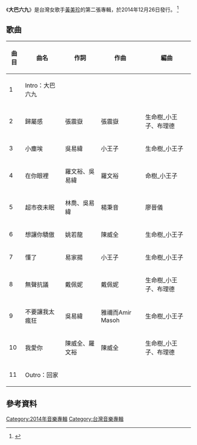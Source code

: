 {{multiple issues|
{{Expand|time=2012-06-20T03:33:01+00:00}}
{{Prose|time=2012-06-20T03:33:01+00:00}}
{{Tone|time=2012-06-20T03:33:01+00:00}}
}}
{{Album infobox 
| Name = 大巴六九
| Type = [[專輯|專輯]]
| Artist = [[黃美珍|黃美珍]]
| Cover = 
| Released = 2014年12月26日
| Recorded = 
| Genre = 國語流行
| Length = 38分39秒
| Label = [[美妙音樂|美妙音樂]]
| Number =
| Producer = 
| Reviews = 
| Last album = [[途中|途中]]<br>(2012年)
| This album = '''大巴六九'''<br>(2014年)
| Next album =
}}
《'''大巴六九'''》是台灣女歌手[[黃美珍|黃美珍]]的第二張專輯，於2014年12月26日發行。
<ref>{{cite news
 | authorlink = 
 | author = 梁夢竹
 | title = 美珍歸零再出發 新專輯以故鄉入名
 | url = http://www.epochtimes.com/b5/14/12/14/n4318274.htm%E9%BB%83%E7%BE%8E%E7%8F%8D%E6%AD%B8%E9%9B%B6%E5%86%8D%E5%87%BA%E7%99%BC-%E6%96%B0%E5%B0%88%E8%BC%AF%E4%BB%A5%E6%95%85%E9%84%89%E5%85%A5%E5%90%8D.html
 | work = [[大紀元|大紀元]]
 | accessdate = 2014-12-14
 | archive-date = 2016-03-04
 | archive-url = https://web.archive.org/web/20160304131603/http://www.epochtimes.com/b5/14/12/14/n4318274.htm%E9%BB%83%E7%BE%8E%E7%8F%8D%E6%AD%B8%E9%9B%B6%E5%86%8D%E5%87%BA%E7%99%BC-%E6%96%B0%E5%B0%88%E8%BC%AF%E4%BB%A5%E6%95%85%E9%84%89%E5%85%A5%E5%90%8D.html
 | dead-url = no
 }}</ref>

==歌曲==
{|class="wikitable"
|-
! 曲目 !! 曲名 !! 作詞 !! 作曲 !! 編曲
|-
| 1 || Intro：大巴六九 || 　 || 　 || 　
|-
| 2 || 歸屬感 || 張震嶽 || 張震嶽 || 生命樹_小王子、布理德
|-
| 3 || 小塵埃 || 吳易緯 || 小王子 || 生命樹_小王子
|-
| 4 || 在你眼裡 || 羅文裕、吳易緯 || 羅文裕 || 命樹_小王子
|-
| 5 || 超市夜未眠 || 林喬、吳易緯 || 楊秉音 || 廖晉儀
|-
| 6 || 想讓你驕傲 || 姚若龍 || 陳威全 || 生命樹_小王子
|-
| 7 || 懂了 || 易家揚 || 小王子 || 生命樹_小王子
|-
| 8 || 無聲抗議 || 戴佩妮 || 戴佩妮 || 生命樹_小王子、布理德
|-
| 9 || 不要讓我太瘋狂 || 吳易緯 || 雅禰而Amir Masoh || 生命樹_小王子
|-
| 10 || 我愛你 || 陳威全、羅文裕 || 陳威全 || 生命樹_小王子、布理德
|-
| 11 || Outro：回家 || 　 || 　 || 　
|}
==參考資料==
{{reflist}}
[[Category:2014年音樂專輯|Category:2014年音樂專輯]]
[[Category:台灣音樂專輯|Category:台灣音樂專輯]]